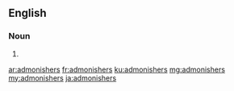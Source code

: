 ==English==

===Noun===
{{head|en|plural}}

# {{plural of|admonisher|lang=en}}

[[ar:admonishers]]
[[fr:admonishers]]
[[ku:admonishers]]
[[mg:admonishers]]
[[my:admonishers]]
[[ja:admonishers]]